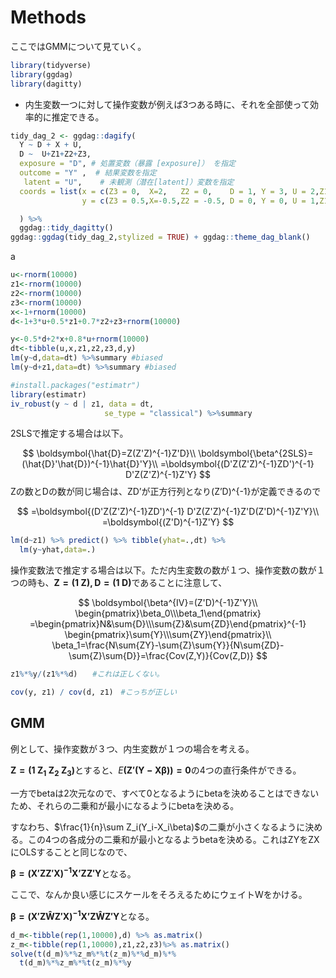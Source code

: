 # Methods

ここではGMMについて見ていく。

```r
library(tidyverse)
library(ggdag)
library(dagitty)
```

-   内生変数一つに対して操作変数が例えば3つある時に、それを全部使って効率的に推定できる。

```r
tidy_dag_2 <- ggdag::dagify(
  Y ~ D + X + U,
  D ~  U+Z1+Z2+Z3,
  exposure = "D", # 処置変数（暴露 [exposure]） を指定 
  outcome = "Y" ,  # 結果変数を指定
   latent = "U",    # 未観測（潜在[latent]）変数を指定
  coords = list(x = c(Z3 = 0,  X=2,   Z2 = 0,    D = 1, Y = 3, U = 2,Z1=0),
                y = c(Z3 = 0.5,X=-0.5,Z2 = -0.5, D = 0, Y = 0, U = 1,Z1=0))

  ) %>% 
  ggdag::tidy_dagitty() 
ggdag::ggdag(tidy_dag_2,stylized = TRUE) + ggdag::theme_dag_blank()
```

a

```r
u<-rnorm(10000)
z1<-rnorm(10000)
z2<-rnorm(10000)
z3<-rnorm(10000)
x<-1+rnorm(10000)
d<-1+3*u+0.5*z1+0.7*z2+z3+rnorm(10000)

y<-0.5*d+2*x+0.8*u+rnorm(10000)
dt<-tibble(u,x,z1,z2,z3,d,y)
lm(y~d,data=dt) %>%summary #biased
lm(y~d+z1,data=dt) %>%summary #biased

#install.packages("estimatr")
library(estimatr)
iv_robust(y ~ d | z1, data = dt, 
                     se_type = "classical") %>%summary

```

2SLSで推定する場合は以下。

$$ \boldsymbol{\hat{D}=Z(Z'Z)^{-1}Z'D}\\ \boldsymbol{\beta^{2SLS}=(\hat{D}'\hat{D})^{-1}\hat{D}'Y}\\ =\boldsymbol{(D'Z(Z'Z)^{-1}ZD')^{-1} D'Z(Z'Z)^{-1}Z'Y}
$$ Zの数とDの数が同じ場合は、ZD'が正方行列となり(Z'D)\^{-1}が定義できるので

$$
=\boldsymbol{(D'Z(Z'Z)^{-1}ZD')^{-1} D'Z(Z'Z)^{-1}Z'D(Z'D)^{-1}Z'Y}\\
=\boldsymbol{(Z'D)^{-1}Z'Y}
$$

```r
lm(d~z1) %>% predict() %>% tibble(yhat=.,dt) %>%
  lm(y~yhat,data=.)
```

操作変数法で推定する場合は以下。ただ内生変数の数が１つ、操作変数の数が１つの時も、$\boldsymbol{Z=(1\;Z),D=(1\;D)}$であることに注意して、

$$
\boldsymbol{\beta^{IV}=(Z'D)^{-1}Z'Y}\\
\begin{pmatrix}\beta_0\\\beta_1\end{pmatrix}
=\begin{pmatrix}N&\sum{D}\\\sum{Z}&\sum{ZD}\end{pmatrix}^{-1}
\begin{pmatrix}\sum{Y}\\\sum{ZY}\end{pmatrix}\\
\beta_1=\frac{N\sum{ZY}-\sum{Z}\sum{Y}}{N\sum{ZD}-\sum{Z}\sum{D}}=\frac{Cov(Z,Y)}{Cov(Z,D)}
$$

```r
z1%*%y/(z1%*%d)　　#これは正しくない。

cov(y, z1) / cov(d, z1)　#こっちが正しい
```

## GMM

例として、操作変数が３つ、内生変数が１つの場合を考える。

$\boldsymbol{Z=(1\;Z_1\;Z_2\;Z_3)}$とすると、$E\boldsymbol{(Z'(Y-X\beta))=0}$の4つの直行条件ができる。

一方でbetaは2次元なので、すべて0となるようにbetaを決めることはできないため、それらの二乗和が最小になるようにbetaを決める。

すなわち、$\frac{1}{n}\sum Z_i(Y_i-X_i\beta)$の二乗が小さくなるように決める。この4つの各成分の二乗和が最小となるようbetaを決める。これはZYをZXにOLSすることと同じなので、

$\boldsymbol{\beta=(X'ZZ'X)^{-1}X’ZZ'Y}$となる。

ここで、なんか良い感じにスケールをそろえるためにウェイトWをかける。

$\boldsymbol{\beta=(X'Z\hat{W}Z'X)^{-1}X’Z\hat{W}Z'Y}$となる。

```r
d_m<-tibble(rep(1,10000),d) %>% as.matrix()
z_m<-tibble(rep(1,10000),z1,z2,z3)%>% as.matrix()
solve(t(d_m)%*%z_m%*%t(z_m)%*%d_m)%*%
  t(d_m)%*%z_m%*%t(z_m)%*%y
```
